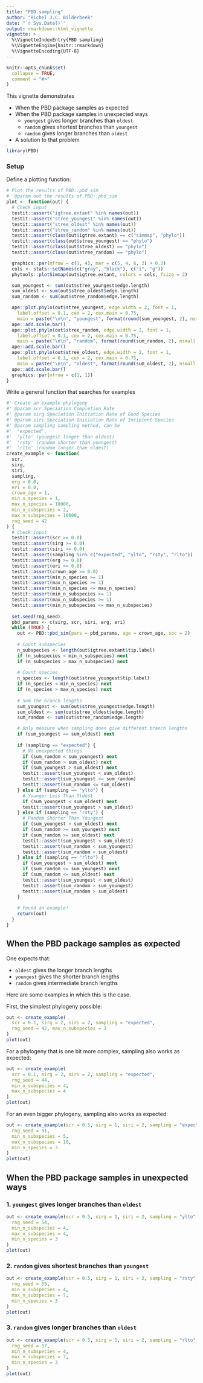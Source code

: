 ```yaml
---
title: "PBD sampling"
author: "Richel J.C. Bilderbeek"
date: "`r Sys.Date()`"
output: rmarkdown::html_vignette
vignette: >
  %\VignetteIndexEntry{PBD sampling}
  %\VignetteEngine{knitr::rmarkdown}
  %\VignetteEncoding{UTF-8}
---
```


```r
knitr::opts_chunk$set(
  collapse = TRUE,
  comment = "#>"
)
```

This vignette demonstrates

 * When the PBD package samples as expected
 * When the PBD package samples in unexpected ways
    * `youngest` gives longer branches than `oldest`
    * `random` gives shortest branches than `youngest`
    * `random` gives longer branches than `oldest`
 * A solution to that problem
 
```r
library(PBD)
```
 

### Setup

Define a plotting function:

```r
# Plot the results of PBD::pbd_sim
# '@param out the results of PBD::pbd_sim
plot <- function(out) {
  # Check input
  testit::assert("igtree.extant" %in% names(out))
  testit::assert("stree_youngest" %in% names(out))
  testit::assert("stree_oldest" %in% names(out))
  testit::assert("stree_random" %in% names(out))
  testit::assert(class(out$igtree.extant) == c("simmap", "phylo"))
  testit::assert(class(out$stree_youngest) == "phylo")
  testit::assert(class(out$stree_oldest) == "phylo")
  testit::assert(class(out$stree_random) == "phylo")

  graphics::par(mfrow = c(1, 4), mar = c(5, 4, 6, 2) + 0.3)
  cols <- stats::setNames(c("gray", "black"), c("i", "g"))
  phytools::plotSimmap(out$igtree.extant, colors = cols, fsize = 2)

  sum_youngest <- sum(out$stree_youngest$edge.length)
  sum_oldest <- sum(out$stree_oldest$edge.length)
  sum_random <- sum(out$stree_random$edge.length)

  ape::plot.phylo(out$stree_youngest, edge.width = 2, font = 1,
    label.offset = 0.1, cex = 2, cex.main = 0.75,
    main = paste("\n\n", "youngest", format(round(sum_youngest, 2), nsmall = 2), "\n\n"))
  ape::add.scale.bar()
  ape::plot.phylo(out$stree_random, edge.width = 2, font = 1,
    label.offset = 0.1, cex = 2, cex.main = 0.75, 
    main = paste("\n\n", "random", format(round(sum_random, 2), nsmall = 2), "\n\n"))
  ape::add.scale.bar()
  ape::plot.phylo(out$stree_oldest, edge.width = 2, font = 1,
    label.offset = 0.1, cex = 2, cex.main = 0.75,
    main = paste("\n\n", "oldest", format(round(sum_oldest, 2), nsmall = 2), "\n\n"))
  ape::add.scale.bar()
  graphics::par(mfrow = c(1, 1))
}
```

Write a general function that searches for examples
 
```r
#' Create an example phylogeny
#' @param scr Speciation Completion Rate
#' @param sirg Speciation Initiation Rate of Good Species 
#' @param siri Speciation Initiation Rate of Incipient Species
#' @param sampling sampling method, can be 
#'  'expected', 
#'  'ylto' (youngest longer than oldest)
#'  'rsty' (random shorter than youngest)
#'  'rlto' (random longer than oldest)
create_example <- function(
  scr, 
  sirg, 
  siri, 
  sampling,
  erg = 0.0, 
  eri = 0.0, 
  crown_age = 1,
  min_n_species = 1,
  max_n_species = 10000,
  min_n_subspecies = 2,
  max_n_subspecies = 10000,
  rng_seed = 42
) {
  # Check input
  testit::assert(scr >= 0.0)
  testit::assert(sirg >= 0.0)
  testit::assert(siri >= 0.0)
  testit::assert(sampling %in% c("expected", "ylto", "rsty", "rlto"))
  testit::assert(erg >= 0.0)
  testit::assert(eri >= 0.0)
  testit::assert(crown_age >= 0.0)
  testit::assert(min_n_species >= 1)
  testit::assert(max_n_species >= 1)
  testit::assert(min_n_species <= max_n_species)
  testit::assert(min_n_subspecies >= 1)
  testit::assert(max_n_subspecies >= 1)
  testit::assert(min_n_subspecies <= max_n_subspecies)
  
  set.seed(rng_seed)
  pbd_params <- c(sirg, scr, siri, erg, eri)
  while (TRUE) {  
    out <- PBD::pbd_sim(pars = pbd_params, age = crown_age, soc = 2)
    
    # Count subspecies
    n_subspecies <- length(out$igtree.extant$tip.label)
    if (n_subspecies < min_n_subspecies) next
    if (n_subspecies > max_n_subspecies) next
  
    # Count species
    n_species <- length(out$stree_youngest$tip.label)
    if (n_species < min_n_species) next
    if (n_species > max_n_species) next
  
    # Sum the branch lengths
    sum_youngest <- sum(out$stree_youngest$edge.length)
    sum_oldest <- sum(out$stree_oldest$edge.length)
    sum_random <- sum(out$stree_random$edge.length)

    # Only measure when sampling does give different branch lengths
    if (sum_youngest == sum_oldest) next
    
    if (sampling == "expected") {
      # No unexpected things
      if (sum_random < sum_youngest) next
      if (sum_random > sum_oldest) next
      if (sum_youngest > sum_oldest) next
      testit::assert(sum_youngest < sum_oldest)
      testit::assert(sum_youngest <= sum_random)
      testit::assert(sum_random <= sum_oldest)
    } else if (sampling == "ylto") {
      # Younger Less Than Oldest
      if (sum_youngest < sum_oldest) next
      testit::assert(sum_youngest > sum_oldest)
    } else if (sampling == "rsty") {
      # Random Shorter Than Youngest
      if (sum_youngest > sum_oldest) next
      if (sum_random >= sum_youngest) next
      if (sum_random >= sum_oldest) next
      testit::assert(sum_youngest < sum_oldest)
      testit::assert(sum_random < sum_youngest)
      testit::assert(sum_random < sum_oldest)
    } else if (sampling == "rlto") {
      if (sum_youngest > sum_oldest) next
      if (sum_random <= sum_youngest) next
      if (sum_random <= sum_oldest) next
      testit::assert(sum_youngest < sum_oldest)
      testit::assert(sum_random > sum_youngest)
      testit::assert(sum_random > sum_oldest)
    }
    
    # Found an example!    
    return(out)
  }
}
```

## When the PBD package samples as expected

One expects that:

 * `oldest` gives the longer branch lengths
 * `youngest` gives the shorter branch lengths
 * `random` gives intermediate branch lengths

Here are some examples in which this is the case.

First, the simplest phylogeny possible:

```r
out <- create_example(
  scr = 0.1, sirg = 2, siri = 2, sampling = "expected", 
  rng_seed = 42, max_n_subspecies = 3
)
plot(out)
```

For a phylogeny that is one bit more complex, sampling also works as expected:

```r
out <- create_example(
  scr = 0.1, sirg = 2, siri = 2, sampling = "expected", 
  rng_seed = 44, 
  min_n_subspecies = 4,
  max_n_subspecies = 4
)
plot(out)
```

For an even bigger phylogeny, sampling also works as expected:

```r
out <- create_example(scr = 0.5, sirg = 1, siri = 2, sampling = "expected",
  rng_seed = 51, 
  min_n_subspecies = 5, 
  max_n_subspecies = 10,
  min_n_species = 3
)
plot(out)
```


## When the PBD package samples in unexpected ways

### 1. `youngest` gives longer branches than `oldest`

```r
out <- create_example(scr = 0.5, sirg = 1, siri = 2, sampling = "ylto",
  rng_seed = 54, 
  min_n_subspecies = 4, 
  max_n_subspecies = 4,
  min_n_species = 3
)
plot(out)
```

### 2. `random` gives shortest branches than `youngest`

```r
out <- create_example(scr = 0.5, sirg = 1, siri = 2, sampling = "rsty",
  rng_seed = 55, 
  min_n_subspecies = 4, 
  max_n_subspecies = 7,
  min_n_species = 3
)
plot(out)
```

### 3. `random` gives longer branches than `oldest`

```r
out <- create_example(scr = 0.5, sirg = 1, siri = 2, sampling = "rlto",
  rng_seed = 57, 
  min_n_subspecies = 4, 
  max_n_subspecies = 7,
  min_n_species = 3
)
plot(out)
```
